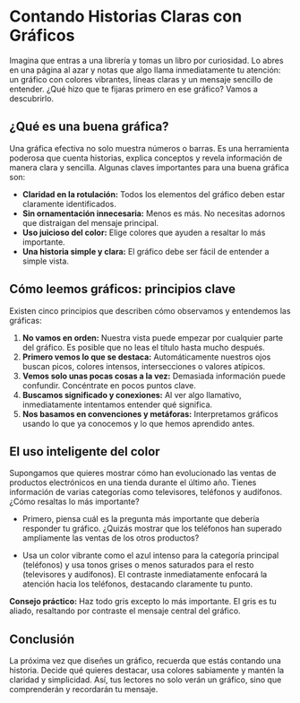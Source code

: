 # Contando Historias Claras con Gráficos

Imagina que entras a una librería y tomas un libro por curiosidad. Lo abres en una página al azar y notas que algo llama inmediatamente tu atención: un gráfico con colores vibrantes, líneas claras y un mensaje sencillo de entender. ¿Qué hizo que te fijaras primero en ese gráfico? Vamos a descubrirlo.

## ¿Qué es una buena gráfica?

Una gráfica efectiva no solo muestra números o barras. Es una herramienta poderosa que cuenta historias, explica conceptos y revela información de manera clara y sencilla. Algunas claves importantes para una buena gráfica son:

* **Claridad en la rotulación:** Todos los elementos del gráfico deben estar claramente identificados.
* **Sin ornamentación innecesaria:** Menos es más. No necesitas adornos que distraigan del mensaje principal.
* **Uso juicioso del color:** Elige colores que ayuden a resaltar lo más importante.
* **Una historia simple y clara:** El gráfico debe ser fácil de entender a simple vista.

## Cómo leemos gráficos: principios clave

Existen cinco principios que describen cómo observamos y entendemos las gráficas:

1. **No vamos en orden:** Nuestra vista puede empezar por cualquier parte del gráfico. Es posible que no leas el título hasta mucho después.
2. **Primero vemos lo que se destaca:** Automáticamente nuestros ojos buscan picos, colores intensos, intersecciones o valores atípicos.
3. **Vemos solo unas pocas cosas a la vez:** Demasiada información puede confundir. Concéntrate en pocos puntos clave.
4. **Buscamos significado y conexiones:** Al ver algo llamativo, inmediatamente intentamos entender qué significa.
5. **Nos basamos en convenciones y metáforas:** Interpretamos gráficos usando lo que ya conocemos y lo que hemos aprendido antes.

## El uso inteligente del color

Supongamos que quieres mostrar cómo han evolucionado las ventas de productos electrónicos en una tienda durante el último año. Tienes información de varias categorías como televisores, teléfonos y audífonos. ¿Cómo resaltas lo más importante?

* Primero, piensa cuál es la pregunta más importante que debería responder tu gráfico. ¿Quizás mostrar que los teléfonos han superado ampliamente las ventas de los otros productos?

* Usa un color vibrante como el azul intenso para la categoría principal (teléfonos) y usa tonos grises o menos saturados para el resto (televisores y audífonos). El contraste inmediatamente enfocará la atención hacia los teléfonos, destacando claramente tu punto.

**Consejo práctico:** Haz todo gris excepto lo más importante. El gris es tu aliado, resaltando por contraste el mensaje central del gráfico.


## Conclusión

La próxima vez que diseñes un gráfico, recuerda que estás contando una historia. Decide qué quieres destacar, usa colores sabiamente y mantén la claridad y simplicidad. Así, tus lectores no solo verán un gráfico, sino que comprenderán y recordarán tu mensaje.
